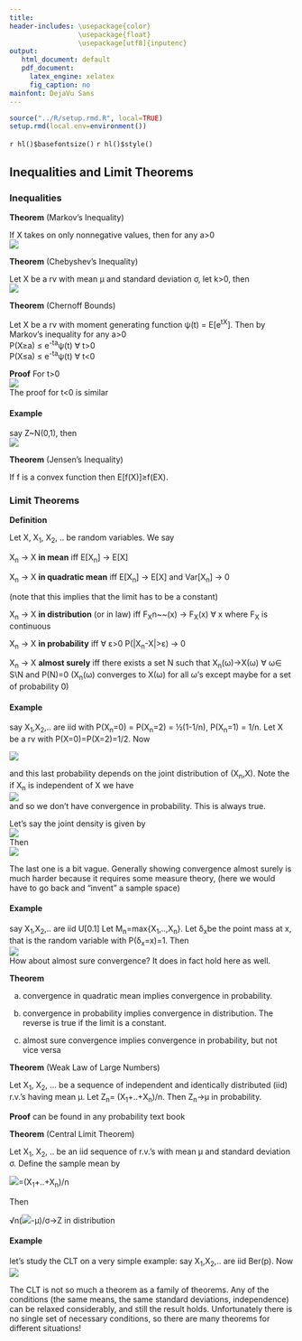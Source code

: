 ```yaml
---
title: 
header-includes: \usepackage{color}
                 \usepackage{float}
                 \usepackage[utf8]{inputenc}
output:
   html_document: default
   pdf_document:
     latex_engine: xelatex
     fig_caption: no
mainfont: DejaVu Sans  
---
```

 
```r
source("../R/setup.rmd.R", local=TRUE)
setup.rmd(local.env=environment())
```
 
`r hl()$basefontsize()`
`r hl()$style()`
 
## Inequalities and Limit Theorems

### Inequalities

**Theorem** (Markov's Inequality)

If X takes on only nonnegative values, then for any a&gt;0  
![](graphs/prob51.png)

**Theorem** (Chebyshev's Inequality)

  
Let X be a rv with mean μ and standard deviation σ, let k&gt;0, then  
![](graphs/prob52.png)

**Theorem** (Chernoff Bounds)

Let X be a rv with moment generating function ψ(t) =
E[e^tX^]. Then by Markov's inequality for any a&gt;0  
P(X≥a) ≤ e^-ta^ψ(t) $\forall$  t&gt;0  
P(X≤a) ≤ e^-ta^ψ(t) $\forall$  t&lt;0

**Proof** For t&gt;0  
![](graphs/prob527.png)  
The proof for t&lt;0 is similar

#### **Example** 

say Z~N(0,1), then  
![](graphs/prob528.png)  

**Theorem** (Jensen's Inequality)

If f is a convex function then E[f(X)]≥f(EX).

### Limit Theorems

**Definition**

Let X, X~1~, X~2~, .. be random variables. We say  

X~n~ → X **in mean** iff E[X~n~] → E[X]  
  
X~n~ → X **in quadratic mean** iff E[X~n~] → E[X]
and Var[X~n~] → 0

(note that this implies that the limit has to be a constant)  
  
X~n~ → X **in distribution** (or in law) iff
F~X~n~~(x) → F~X~(x) $\forall$  x
where F~X~ is continuous  
  
X~n~ → X **in probability** iff $\forall$  ε&gt;0
P(|X~n~-X|&gt;ε) → 0  
  
X~n~ → X **almost surely** iff there exists a set N such that
X~n~(ω)→X(ω) $\forall$ ω$\in$ S\\N
and P(N)=0 (X~n~(ω) converges to X(ω) for all ω's except maybe
for a set of probability 0)  

#### **Example** 

say X~1~,X~2~,.. are iid with
P(X~n~=0) = P(X~n~=2) = ½(1-1/n), P(X~n~=1) =
1/n. Let X be a rv with P(X=0)=P(X=2)=1/2. Now

![](graphs/prob532.png)

and this last probability depends on the joint distribution of
(X~n~,X). Note the if X~n~ is independent of X we
have  
![](graphs/prob533.png)  
and so we don't have convergence in probability. This is always true.

Let's say the joint density is given by  
![](graphs/prob534.png)  
Then  
![](graphs/prob535.png)

The last one is a bit vague. Generally showing convergence almost surely
is much harder because it requires some measure theory, (here we would
have to go back and "invent" a sample space)

#### **Example** 

say X~1~,X~2~,.. are iid U[0.1] Let
M~n~=max{X~1~,..,X~n~}. Let δ~x~be
the point mass at x, that is the random variable with
P(δ~x~=x)=1. Then  
![](graphs/prob529.png)  
How about almost sure convergence? It does in fact hold here as well.

**Theorem**

a) convergence in quadratic mean implies convergence in probability.

b) convergence in probability implies convergence in distribution. The
reverse is true if the limit is a constant.

c) almost sure convergence implies convergence in probability, but not
vice versa

**Theorem** (Weak Law of Large Numbers)

Let X~1~, X~2~, ... be a sequence of independent and
identically distributed (iid) r.v.'s having mean μ. Let Z~n~=
(X~1~+..+X~n~)/n. Then Z~n~→μ in probability.

**Proof** can be found in any probability text book

**Theorem** (Central Limit Theorem)

Let X~1~, X~2~, .. be an iid sequence of r.v.'s with
mean μ and standard deviation σ. Define the sample mean by

![](graphs/xbar.png)=(X~1~+..+X~n~)/n

Then

√n(![](graphs/xbar.png)-μ)/σ→Z in distribution

#### **Example** 

let's study the CLT on a very simple example: say
X~1~,X~2~,.. are iid Ber(p). Now  
![](graphs/prob530.png)  
  

The CLT is not so much a theorem as a family of theorems. Any of the
conditions (the same means, the same standard deviations, independence)
can be relaxed considerably, and still the result holds. Unfortunately
there is no single set of necessary conditions, so there are many
theorems for different situations!
